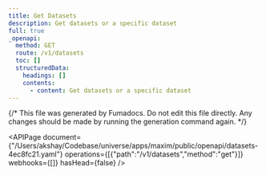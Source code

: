 ```yaml
---
title: Get Datasets
description: Get datasets or a specific dataset
full: true
_openapi:
  method: GET
  route: /v1/datasets
  toc: []
  structuredData:
    headings: []
    contents:
      - content: Get datasets or a specific dataset
---
```


{/* This file was generated by Fumadocs.
Do not edit this file directly. Any changes should be made by running the generation command again. */}

<APIPage document={"/Users/akshay/Codebase/universe/apps/maxim/public/openapi/datasets-4ec8fc21.yaml"} operations={[{"path":"/v1/datasets","method":"get"}]} webhooks={[]} hasHead={false} />